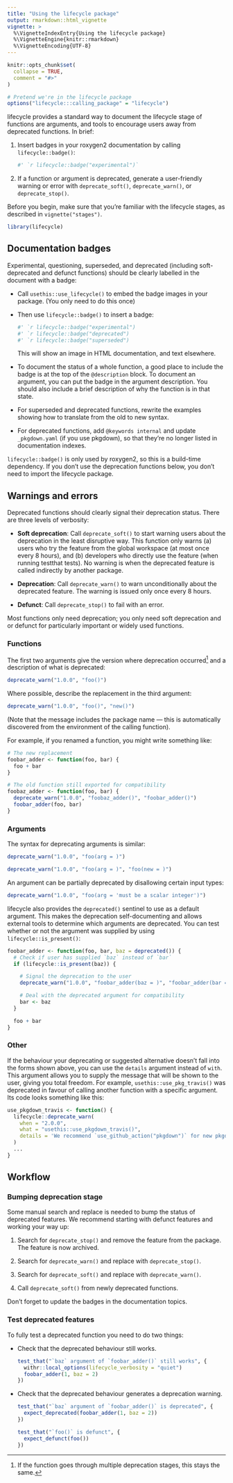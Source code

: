 ```yaml
---
title: "Using the lifecycle package"
output: rmarkdown::html_vignette
vignette: >
  %\VignetteIndexEntry{Using the lifecycle package}
  %\VignetteEngine{knitr::rmarkdown}
  %\VignetteEncoding{UTF-8}
---
```


```r
knitr::opts_chunk$set(
  collapse = TRUE,
  comment = "#>"
)

# Pretend we're in the lifecycle package
options("lifecycle:::calling_package" = "lifecycle")
```

lifecycle provides a standard way to document the lifecycle stage of functions are arguments, and tools to encourage users away from deprecated functions.
In brief:

1.  Insert badges in your roxygen2 documentation by calling `lifecycle::badge()`:

    ```r
    #' `r lifecycle::badge("experimental")`
    ```

2.  If a function or argument is deprecated, generate a user-friendly warning or error with `deprecate_soft()`, `deprecate_warn()`, or `deprecate_stop()`.

Before you begin, make sure that you're familiar with the lifecycle stages, as described in `vignette("stages")`.

```r
library(lifecycle)
```

## Documentation badges {#rd-badges}

Experimental, questioning, superseded, and deprecated (including soft-deprecated and defunct functions) should be clearly labelled in the document with a badge:

-   Call `usethis::use_lifecycle()` to embed the badge images in your package.
    (You only need to do this once)

-   Then use `lifecycle::badge()` to insert a badge:

    ```r
    #' `r lifecycle::badge("experimental")
    #' `r lifecycle::badge("deprecated")
    #' `r lifecycle::badge("superseded")
    ```

    This will show an image in HTML documentation, and text elsewhere.

-   To document the status of a whole function, a good place to include the badge is at the top of the `@description` block.
    To document an argument, you can put the badge in the argument description.
    You should also include a brief description of why the function is in that state.

-   For superseded and deprecated functions, rewrite the examples showing how to translate from the old to new syntax.

-   For deprecated functions, add `@keywords internal` and update `_pkgdown.yaml` (if you use pkgdown), so that they're no longer listed in documentation indexes.

`lifecycle::badge()` is only used by roxygen2, so this is a build-time dependency.
If you don't use the deprecation functions below, you don't need to import the lifecycle package.

## Warnings and errors

Deprecated functions should clearly signal their deprecation status.
There are three levels of verbosity:

-   **Soft deprecation**: Call `deprecate_soft()` to start warning users about the deprecation in the least disruptive way.
    This function only warns (a) users who try the feature from the global workspace (at most once every 8 hours), and (b) developers who directly use the feature (when running testthat tests).
    No warning is when the deprecated feature is called indirectly by another package.

-   **Deprecation**: Call `deprecate_warn()` to warn unconditionally about the deprecated feature.
    The warning is issued only once every 8 hours.

-   **Defunct**: Call `deprecate_stop()` to fail with an error.

Most functions only need deprecation; you only need soft deprecation and or defunct for particularly important or widely used functions.

### Functions

The first two arguments give the version where deprecation occurred[^1] and a description of what is deprecated:

[^1]: If the function goes through multiple deprecation stages, this stays the same.

```r
deprecate_warn("1.0.0", "foo()")
```

Where possible, describe the replacement in the third argument:

```r
deprecate_warn("1.0.0", "foo()", "new()")
```

(Note that the message includes the package name --- this is automatically discovered from the environment of the calling function).

For example, if you renamed a function, you might write something like:

```r
# The new replacement
foobar_adder <- function(foo, bar) {
  foo + bar
}

# The old function still exported for compatibility
foobaz_adder <- function(foo, bar) {
  deprecate_warn("1.0.0", "foobaz_adder()", "foobar_adder()")
  foobar_adder(foo, bar)
}
```

### Arguments

The syntax for deprecating arguments is similar:

```r
deprecate_warn("1.0.0", "foo(arg = )")

deprecate_warn("1.0.0", "foo(arg = )", "foo(new = )")
```

An argument can be partially deprecated by disallowing certain input types:

```r
deprecate_warn("1.0.0", "foo(arg = 'must be a scalar integer')")
```

lifecycle also provides the `deprecated()` sentinel to use as a default argument.
This makes the deprecation self-documenting and allows external tools to determine which arguments are deprecated.
You can test whether or not the argument was supplied by using `lifecycle::is_present()`:

```r
foobar_adder <- function(foo, bar, baz = deprecated()) {
  # Check if user has supplied `baz` instead of `bar`
  if (lifecycle::is_present(baz)) {

    # Signal the deprecation to the user
    deprecate_warn("1.0.0", "foobar_adder(baz = )", "foobar_adder(bar = )")

    # Deal with the deprecated argument for compatibility
    bar <- baz
  }

  foo + bar
}
```

### Other

If the behaviour your deprecating or suggested alternative doesn't fall into the forms shown above, you can use the `details` argument instead of `with`.
This argument allows you to supply the message that will be shown to the user, giving you total freedom.
For example, `usethis::use_pkg_travis()` was deprecated in favour of calling another function with a specific argument.
Its code looks something like this:

```r
use_pkgdown_travis <- function() {
  lifecycle::deprecate_warn(
    when = "2.0.0",
    what = "usethis::use_pkgdown_travis()",
    details = 'We recommend `use_github_action("pkgdown")` for new pkgdown setups.'
  )
  ...
}
```

## Workflow

### Bumping deprecation stage

Some manual search and replace is needed to bump the status of deprecated features.
We recommend starting with defunct features and working your way up:

1.  Search for `deprecate_stop()` and remove the feature from the package.
    The feature is now archived.

2.  Search for `deprecate_warn()` and replace with `deprecate_stop()`.

3.  Search for `deprecate_soft()` and replace with `deprecate_warn()`.

4.  Call `deprecate_soft()` from newly deprecated functions.

Don't forget to update the badges in the documentation topics.

### Test deprecated features

To fully test a deprecated function you need to do two things:

-   Check that the deprecated behaviour still works.

    ```r
    test_that("`baz` argument of `foobar_adder()` still works", {
      withr::local_options(lifecycle_verbosity = "quiet")
      foobar_adder(1, baz = 2)
    })
    ```

-   Check that the deprecated behaviour generates a deprecation warning.

    ```r
    test_that("`baz` argument of `foobar_adder()` is deprecated", {
      expect_deprecated(foobar_adder(1, baz = 2))
    })

    test_that("`foo()` is defunct", {
      expect_defunct(foo())
    })
    ```
